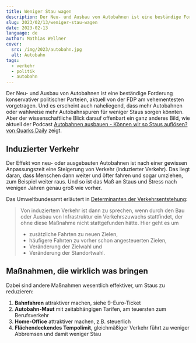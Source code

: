 ```yaml
---
title: Weniger Stau wagen
description: Der Neu- und Ausbau von Autobahnen ist eine beständige Forderung konservativer politischer Parteien, aktuell von der FDP am vehementesten vorgetragen. Doch was hilft wirklich gegen lästigen Stau?
slug: 2023/02/13/weniger-stau-wagen
date: 2023-02-13
language: de
author: Mathias Wellner
cover:
  src: /img/2023/autobahn.jpg
  alt: Autobahn
tags:
  - verkehr
  - politik
  - autobahn
---
```



<ResponsiveImage
  src="/img/2023/autobahn.jpg"
  alt="Autobahn"
  aspectRatio="4:3"
/>

Der Neu- und Ausbau von Autobahnen ist eine beständige Forderung konservativer politischer Parteien, aktuell von der FDP am vehementesten vorgetragen. Und es erscheint auch naheliegend, dass mehr Autobahnen oder wahlweise mehr Autobahnspuren für weniger Staus sorgen könnten. Aber der wissenschaftliche Blick darauf offenbart ein ganz anderes Bild, wie aktuell der Podcast [Autobahnen ausbauen - Können wir so Staus auflösen? von Quarks Daily](https://www1.wdr.de/mediathek/audio/daily-quarks/index.html) zeigt.

## Induzierter Verkehr

Der Effekt von neu- oder ausgebauten Autobahnen ist nach einer gewissen Anpassungszeit eine Steigerung von Verkehr (induzierter Verkehr). Das liegt daran, dass Menschen dann weiter und öfter fahren und sogar umziehen, zum Beispiel weiter raus. Und so ist das Maß an Staus und Stress nach wenigen Jahren genau groß wie vorher.

Das Umweltbundesamt erläutert in [Determinanten der Verkehrsentstehung](https://www.umweltbundesamt.de/sites/default/files/medien/publikation/long/2967.pdf):

> Von induziertem Verkehr ist dann zu sprechen, wenn durch den Bau oder Ausbau von Infrastruktur ein Verkehrszuwachs stattfindet, der ohne diese Maßnahme nicht stattgefunden hätte. Hier geht es um
>
> - zusätzliche Fahrten zu neuen Zielen,
> - häufigere Fahrten zu vorher schon angesteuerten Zielen,
> - Veränderung der Zielwahl und
> - Veränderung der Standortwahl.

## Maßnahmen, die wirklich was bringen

Dabei sind andere Maßnahmen wesentlich effektiver, um Staus zu reduzieren:

1. **Bahnfahren** attraktiver machen, siehe 9-Euro-Ticket
1. **Autobahn-Maut** mit zeitabhängigen Tarifen, am teuersten zum Berufsverkehr
1. **Home-Office** attraktiver machen, z.B. steuerlich
1. **Flächendeckendes Tempolimit**, gleichmäßiger Verkehr führt zu weniger Abbremsen und damit weniger Stau
